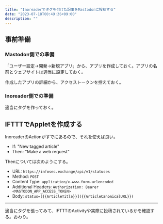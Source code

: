 ```yaml
---
title: "Inoreaderでタグを付けた記事をMastodonに投稿する"
date: "2023-07-18T00:49:36+09:00"
description: ""
---
```


## 事前準備

### Mastodon側での準備

「ユーザー設定→開発→新規アプリ」から、アプリを作成しておく。アプリの名前とウェブサイトは適当に設定しておく。

作成したアプリの詳細から、アクセストークンを控えておく。

### Inoreader側での準備

適当にタグを作っておく。

## IFTTTでAppletを作成する

InoreaderのActionがすでにあるので、それを使えば良い。

- If: "New tagged article"
- Then: "Make a web request"

Thenについては次のようにする。

- URL: `https://infosec.exchange/api/v1/statuses`
- Method: `POST`
- Content Type: `application/x-www-form-urlencoded`
- Additional Headers: `Authorization: Bearer <MASTODON_APP_ACCESS_TOKEN>`
- Body: `status=[{{ArticleTitle}}]({{ArticleCanonicalURL}})`

---

適当にタグを張ってみて、IFTTTのActivityや実際に投稿されているかを確認する。おわり。
